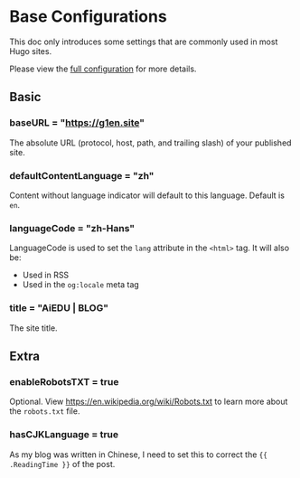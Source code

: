 
# Base Configurations

<Callout type="info">
This doc only introduces some settings that are commonly used in most Hugo sites.

Please view the [full configuration](https://gohugo.io/getting-started/configuration/#all-configuration-settings) for more details.
</Callout>

## Basic

### baseURL = "https://g1en.site"

The absolute URL (protocol, host, path, and trailing slash) of your published site.

### defaultContentLanguage = "zh"

Content without language indicator will default to this language. Default is `en`.

### languageCode = "zh-Hans"

LanguageCode is used to set the `lang` attribute in the `<html>` tag. It will also be:

- Used in RSS
- Used in the `og:locale` meta tag

### title = "AiEDU | BLOG"

The site title.

## Extra

### enableRobotsTXT = true

Optional. View https://en.wikipedia.org/wiki/Robots.txt to learn more about the `robots.txt` file.

### hasCJKLanguage = true

As my blog was written in Chinese, I need to set this to correct the `{{ .ReadingTime }}` of the post.
